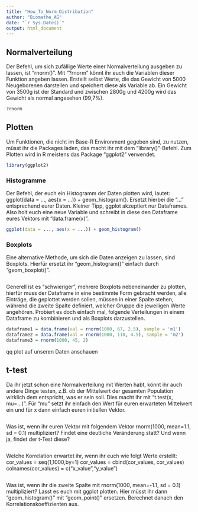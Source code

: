 ```yaml
---
title: "How_To_Norm_Distribution"
author: "Biomathe_AG"
date: "`r Sys.Date()`"
output: html_document
---
```


## Normalverteilung

Der Befehl, um sich zufällige Werte einer Normalverteilung ausgeben zu lassen, ist "rnorm()". Mit "?rnorm" könnt ihr euch die Variablen dieser Funktion angeben lassen. Erstellt selbst Werte, die das Gewicht von 5000 Neugeborenen darstellen und speichert diese als Variable ab. Ein Gewicht von 3500g ist der Standard und zwischen 2800g und 4200g wird das Gewicht als normal angesehen (99,7%). 

```r
?rnorm
```

## Plotten

Um Funktionen, die nicht im Base-R Environment gegeben sind, zu nutzen, müsst ihr die Packages laden, das macht ihr mit dem "library()"-Befehl.
Zum Plotten wird in R meistens das Package "ggplot2" verwendet.
```r
library(ggplot2)
```

### Histogramme

Der Befehl, der euch ein Histogramm der Daten plotten wird, lautet:
ggplot(data = ..., aes(x = ...)) + geom_histogram(). Ersetzt hierbei die "..." entsprechend eurer Daten. Kleiner Tipp, ggplot akzeptiert nur Dataframes. Also holt euch eine neue Variable und schreibt in diese den Dataframe eures Vektors mit "data.frame(x)".

```r
ggplot(data = ..., aes(x = ...)) + geom_histogram()
```

### Boxplots

Eine alternative Methode, um sich die Daten anzeigen zu lassen, sind Boxplots. Hierfür ersetzt ihr "geom_histogram()" einfach durch "geom_boxplot()". 

```r

```


Generell ist es "schwieriger", mehrere Boxplots nebeneinander zu plotten, hierfür muss der Dataframe in eine bestimmte Form gebracht werden, alle Einträge, die geplottet werden sollen, müssen in einer Spalte stehen, während die zweite Spalte definiert, welcher Gruppe die jeweiligen Werte angehören. Probiert es doch einfach mal, folgende Verteilungen in einem Dataframe zu kombinieren und als Boxplots darzustellen.

```r
dataframe1 = data.frame(val = rnorm(1000, 67, 2.5), sample = 'm1')
dataframe2 = data.frame(val = rnorm(1000, 110, 4.5), sample = 'm2')
dataframe3 = rnorm(1000, 45, 2)
```

qq plot
auf unseren Daten anschauen

## t-test

Da ihr jetzt schon eine Normalverteilung mit Werten habt, könnt ihr auch andere Dinge testen, z.B. ob der Mittelwert der gesamten Population wirklich dem entspricht, was er sein soll. Dies macht ihr mit "t.test(x, mu=...)". Für "mu" setzt ihr einfach den Wert für euren erwarteten Mittelwert ein und für x dann einfach euren initiellen Vektor.

```r

```

Was ist, wenn ihr euren Vektor mit folgendem Vektor rnorm(1000, mean=1.1, sd = 0.1) multipliziert? Findet eine deutliche Veränderung statt? Und wenn ja, findet der t-Test diese?

```r

```

Welche Korrelation erwartet ihr, wenn ihr euch wie folgt Werte erstellt:
cor_values = seq(1,1000,by=1)
cor_values = cbind(cor_values, cor_values)
colnames(cor_values) = c("x_value","y_value")

```r

```

Was ist, wenn ihr die zweite Spalte mit rnorm(1000, mean=-1.1, sd = 0.1) multipliziert? Lasst es euch mit ggplot plotten. Hier müsst ihr dann "geom_histogram()" mit "geom_point()" ersetzen. Berechnet danach den Korrelationskoeffizienten aus.

```r

```


